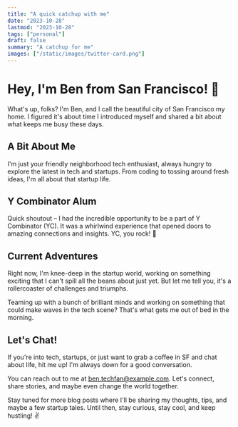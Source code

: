 ```yaml
---
title: "A quick catchup with me"
date: "2023-10-28"
lastmod: "2023-10-28"
tags: ["personal"]
draft: false
summary: "A catchup for me"
images: ["/static/images/twitter-card.png"]
---
```


# Hey, I'm Ben from San Francisco! 🌉

What's up, folks? I'm Ben, and I call the beautiful city of San Francisco my home. I figured it's about time I introduced myself and shared a bit about what keeps me busy these days.

## A Bit About Me

I'm just your friendly neighborhood tech enthusiast, always hungry to explore the latest in tech and startups. From coding to tossing around fresh ideas, I'm all about that startup life.

## Y Combinator Alum

Quick shoutout – I had the incredible opportunity to be a part of Y Combinator (YC). It was a whirlwind experience that opened doors to amazing connections and insights. YC, you rock! 🚀

## Current Adventures

Right now, I'm knee-deep in the startup world, working on something exciting that I can't spill all the beans about just yet. But let me tell you, it's a rollercoaster of challenges and triumphs.

Teaming up with a bunch of brilliant minds and working on something that could make waves in the tech scene? That's what gets me out of bed in the morning.

## Let's Chat!

If you're into tech, startups, or just want to grab a coffee in SF and chat about life, hit me up! I'm always down for a good conversation.

You can reach out to me at ben.techfan@example.com. Let's connect, share stories, and maybe even change the world together.

Stay tuned for more blog posts where I'll be sharing my thoughts, tips, and maybe a few startup tales. Until then, stay curious, stay cool, and keep hustling! ✌️
